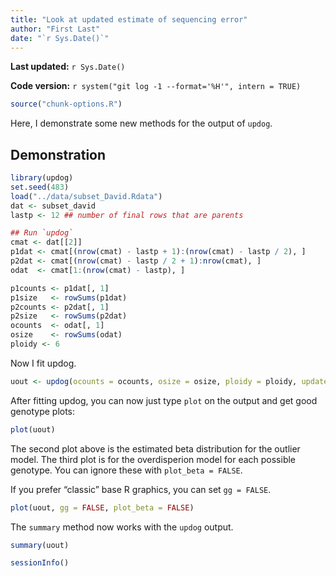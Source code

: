 ```yaml
---
title: "Look at updated estimate of sequencing error"
author: "First Last"
date: "`r Sys.Date()`"
---
```


**Last updated:** `r Sys.Date()`

**Code version:** `r system("git log -1 --format='%H'", intern = TRUE)`

```r
source("chunk-options.R")
```

Here, I demonstrate some new methods for the output of `updog`.

## Demonstration

```r
library(updog)
set.seed(483)
load("../data/subset_David.Rdata")
dat <- subset_david
lastp <- 12 ## number of final rows that are parents

## Run `updog`
cmat <- dat[[2]]
p1dat <- cmat[(nrow(cmat) - lastp + 1):(nrow(cmat) - lastp / 2), ]
p2dat <- cmat[(nrow(cmat) - lastp / 2 + 1):nrow(cmat), ]
odat  <- cmat[1:(nrow(cmat) - lastp), ]

p1counts <- p1dat[, 1]
p1size   <- rowSums(p1dat)
p2counts <- p2dat[, 1]
p2size   <- rowSums(p2dat)
ocounts  <- odat[, 1]
osize    <- rowSums(odat)
ploidy <- 6
```

Now I fit updog.

```r
uout <- updog(ocounts = ocounts, osize = osize, ploidy = ploidy, update_geno = TRUE)
```

After fitting updog, you can now just type `plot` on the output and get good genotype plots:
```r
plot(uout)
```

The second plot above is the estimated beta distribution for the outlier model. The third plot is for the overdisperion model for each possible genotype. You can ignore these with `plot_beta = FALSE`.

If you prefer "classic" base R graphics, you can set `gg = FALSE`.

```r
plot(uout, gg = FALSE, plot_beta = FALSE)
```

The `summary` method now works with the `updog` output.
```r
summary(uout)
```

```r
sessionInfo()
```

